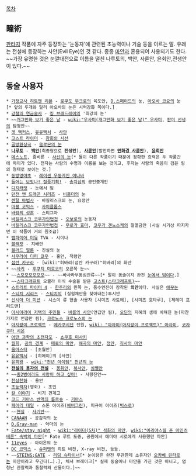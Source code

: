 [[목차]]

== 瞳術 ==
[[판타지]] 작품에 자주 등장하는 '눈동자'에 관련된 초능력이나 기술 등을 이르는 말. 유래는 전설에 등장하는 사안(Evil Eye)인 것 같다. 종종 [[마안]]과 혼용되어 사용되기도 한다.
~~가장 유명한 것은 눈깔대전으로 이름을 떨친 나루토의, 백안, 사륜안, 윤회안,전생안이 있다.~~

== 동술 사용자 ==
 * [[가정교사 히트맨 리본]] - [[로쿠도 무크로]]의 육도안, [[D.스페이드]]의 눈, [[아오바 코요]]의 눈[* 앞의 두개와 달리 아오바의 눈은 시력강화 쪽이다.]
 * [[강철의 연금술사]] - [[킹 브래드레이]]의 '최강의 눈'
 * ~~[[개그만화 보기 좋은 날]] - [[wiki:"우사미(개그만화 보기 좋은 날)" 우사미]], [[판미 선생]]의 탐정안~~
 * [[겟 백커스]], [[유유백서]] - [[사안]]
 * [[고스트 라이더]] - [[참회의 시선]]
 * [[골방환상곡]] - [[쏠로몬의 눈]]
 * '''[[나루토]]''' - '''[[백안]]'''(최종형으로 '''전생안'''), '''[[사륜안]]'''(발전하면 '''[[만화경 사륜안]]'''), '''[[윤회안]]'''
 * [[데스노트]], 좀비론 - [[사신의 눈]][* 둘이 다른 작품이기 때문에 정확한 효력은 두 작품간에 차이가 있다. 전자는 사람의 수명과 이름을 보는 것이고, 후자는 사람의 죽음이 검은 링의 형태로 보이는 것.]
 * [[동방영야초]] - [[레이센 우동게인 이나바]]
 * [[들어는 보았나! 질풍기획!]] - [[송치삼]]의 공인중개안
 * [[디지캐럿]] - 눈에서 빔
 * [[던전 앤 드래곤 시리즈]] - [[비홀더]]의 눈
 * [[렌탈 마법사]] - 바질리스크의 눈, 요정안
 * [[마블 코믹스]] - [[사이클롭스]]
 * [[바람의 성흔]] - 스티그마
 * [[바질리스크 코우가인법첩]] - [[오보로]]의 눈동자
 * [[바질리스크 코우가인법첩]] - [[무로가 효마]], [[코우가 겐노스케]]의 절멸금안 (사실 시기상 따지자면 이 작품이 거의 원조급)
 * [[뱀파이어 미유]] TVA - 시이나
 * [[블랙캣]] - 지배안
 * [[블러드 얼론]] - 진실의 눈
 * [[사무라이 디퍼 쿄우]] - 홍안, 척령안
 * [[섬란 카구라]] - [wiki:"히바리(섬란 카구라)"히바리]의 화안
 * ~~[[사키]] - [[후쿠지 미호코]]의 오른쪽 눈~~
 * ~~[[스모모모모모모]]~~ - ~~바사라부동심안류~~[* 말이 동술이지 완전 [[눈에서 빔]]이다.]
 * ~~[[스타크래프트]] 오큘라 이식 수술을 받은 [[고스트(스타크래프트)]]~~
 * [[스트리트 파이터 4]] - [[한주리]]의 왼쪽 눈, 풍수엔진이 장착된 '''의안'''이다. 사실은 [[애꾸눈]]
 * [[스티치 시리즈]] - [[스티치]]의 (실험체만을 찾아내는)투시안 
 * [[신시아 더 미션]] - 시스이 류 현술 사용자 [시미즈 사토에], [시미즈 호타루], [제레미 프리드맨]
 * [[아시아라이 저택의 주민들]] - [[바롤의 사안]](언급만 됨), [[오딘]]의 지혜의 샘에 바쳐진 눈(마찬가지로 언급만 됨), [[크로노스 크로노스의 눈]]
 * [[아지랑이 프로젝트]] - [[메카쿠시단]] 전원, [[wiki: "아자미(아지랑이 프로젝트)" 아자미]], [[코자쿠라 시온]]
 * [[어떤 과학의 초전자포]] - [[쇼쿠호 미사키]]
 * [[월희]], [[공의 경계]] - [[매료의 마안]], [[왜곡의 마안]], [[정안]], [[직사의 마안]]
 * [[올마스터]] - [초월안]
 * [[유유백서]] - [히에이]의 [사안]
 * [[유희왕]] - [[wiki:"천년 아이템" 천년의 눈]]
 * '''[[전설의 용자의 전설]]''' - [[몽취안]], [[복사안]], [[섬멸안]]
 * ~~[[중2병이라도 사랑이 하고 싶어!]] - 사왕진안~~
 * [[천상천하]] - 용안
 * [[초능력자]](영화) - 초인
 * [[칼 이야기]] - 비기 견계고
 * [[코드 기아스 반역의 를르슈]] - [[기아스]] 
 * [[페어리 테일]] - 스톤 아이즈([[에버그린]]), 피규어 아이즈([[빅스로]])
 * ~~[[현실]] - [[사기안]]~~
 * [[CANAAN]] - 공감각의 눈
 * [[D.Gray-man]] - 악마의 눈
 * [[Fate/stay night]] - [[wiki:"라이더(5차)" 석화의 마안]], [[wiki:"이리야스필 폰 아인츠베른" 속박의 마안]][* Fate 루트 도중, 공원에서 에미야 시로에게 사용했던 마안]
 * [[11eyes]] - 아이온의 눈
 * [[DC 코믹스]] - [[슈퍼맨]]의 히트 비젼, X-ray 비젼, 등등.
 * ~~[[STEINS;GATE]] - [[리딩 슈타이너]][* 눈이랑은 완전 무관한데 소유자인 [[오카베 린타로]]는 마안이라고 우긴다(…).], 체셔 브레이크[* 실제 동술이나 마안을 가진 것은 아니고, 엄청난 관찰력과 통찰력의 산물이다.]~~
